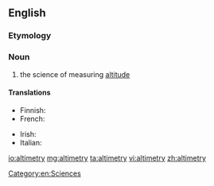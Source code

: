 ==English==

===Etymology===
{{suffix|altitude|alt1=alti(tude)|metry|lang=en}}

===Noun===
{{en-noun|-}}

# the science of measuring [[altitude]]

====Translations====
{{trans-top|the science of measuring altitude}}
* Finnish: {{t|fi|altimetria}}
* French: {{t+|fr|altimétrie|m}}
{{trans-mid}}
* Irish: {{t|ga|airdemhéadracht|f}}
* Italian: {{t|it|altimetria|f}}
{{trans-bottom}}

[[Category:en:Sciences]]

[[io:altimetry]]
[[mg:altimetry]]
[[ta:altimetry]]
[[vi:altimetry]]
[[zh:altimetry]]